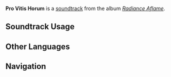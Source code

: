 {{Stub}}
{{Soundtrack Infobox
|image          = Radiance Aflame.png
|album          = Radiance Aflame
|disc           = 2
|number         = 41
|featured       = 
|featured2      = 
|featured3      = 
|featured_disc  = 
|featured_disc2 = 
|featured_disc3 = 
|youtube_id     = 
|spotify_id     = 6ufr2LeIdyLn9bMlbLwya6
|previous       = To the End, They Remain
|next           = Vigil for Reunion
}}
'''Pro Vitis Horum''' is a [[soundtrack]] from the album ''[[Radiance Aflame]]''.

==Soundtrack Usage==
{{Soundtrack Usage
|mediaoriginal     = 1
}}
<!--
==Other Arrangements==
{{Files by Category Gallery|Media Using an Unreleased Arrangement of {{subst:#titleparts:{{subst:PAGENAME}}}} Soundtrack}}
-->
<!--
==Production Credits==
{| class="wikitable"
! Position
! Staff<ref>NetEase Cloud Music: [https://music.163.com/#/song?id=NUMBER TITLE {{zh|}}]</ref>
|-
!
| ({{zh|}})
|}
|}
-->
<!--
==Gallery==
<gallery>
</gallery>
-->

==Other Languages==
{{Other Languages
|en       = Pro Vitis Horum
|en_lang  = la
|en_tl    = For These Lives
|zhs      = 为这地上的众生
|zhs_rm   = 
|zht      = 
|zht_rm   = 
|zh_tl    = 
|ja       = 生きとし生ける者のために
|ja_rm    = 
|ja_tl    = 
}}
<!--
==References==
{{Reflist}}
-->

==Navigation==
{{Soundtrack Navbox|Radiance Aflame}}